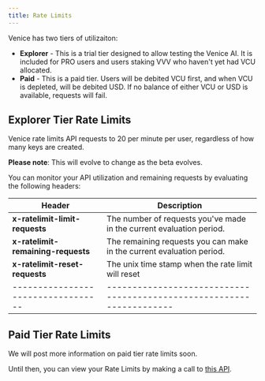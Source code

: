 ```yaml
---
title: Rate Limits
---
```


Venice has two tiers of utilizaiton:
- **Explorer** - This is a trial tier designed to allow testing the Venice AI. It is included for PRO users and users staking VVV who haven't yet had VCU allocated.
- **Paid** - This is a paid tier. Users will be debited VCU first, and when VCU is depleted, will be debited USD. If no balance of either VCU or USD is available, requests will fail.

## Explorer Tier Rate Limits
Venice rate limits API requests to 20 per minute per user, regardless of how many keys are created.&#x20;

<Note>**Please note**: This will evolve to change as the beta evolves.</Note>

You can monitor your API utilization and remaining requests by evaluating the following headers:

| Header                             | Description                                                           |
| ---------------------------------- | --------------------------------------------------------------------- |
| **x-ratelimit-limit-requests**     | The number of requests you've made in the current evaluation period.  |
| **x-ratelimit-remaining-requests** | The remaining requests you can make in the current evaluation period. |
| **x-ratelimit-reset-requests**     | The unix time stamp when the rate limit will reset                    |
| ---------------------------------- | --------------------------------------------------------------------- |

## Paid Tier Rate Limits
We will post more information on paid tier rate limits soon.

Until then, you can view your Rate Limits by making a call to [this API](https://www.postman.com/veniceai/workspace/venice-ai-workspace/request/38652128-7cf1b6d6-38ab-42a7-af21-54de9fd9a717?action=share&creator=38652128&ctx=documentation&active-environment=38652128-ef110f4e-d3e1-43b5-8029-4d6877e62041).

<BetaCallout />
